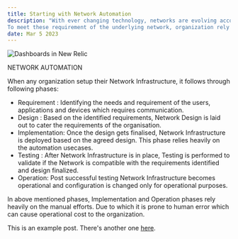 ```yaml
---
title: Starting with Network Automation
description: "With ever changing technology, networks are evolving accordingly to cater the growing needs of technology for being resilient, fault tolerant and having maximum uptime.
To meet these requirement of the underlying network, organization rely upon Automation to leverage the inherent benefit of Reduced Effort, Efficiency and Quick Turn around"
date: Mar 5 2023
---
```



<img src={nr1DashboardsImages} alt="Dashboards in New Relic" title="Network Automation" />


NETWORK AUTOMATION

When any organization setup their Network Infrastructure, it follows through following phases:
- Requirement : Identifying the needs and requirement of the users, applications and devices which requires communication.
- Design : Based on the identified requirements, Network Design is laid out to cater the requirements of the organisation.
- Implementation: Once the design gets finalised, Network Infrastructure is deployed based on the agreed design. This phase relies heavily on the automation usecases.
- Testing : After Network Infrastructure is in place, Testing is performed to validate if the Network is compatible with the requirements identified and design finalized.
- Operation: Post successful testing Network Infrastructure becomes operational and configuration is changed only for operational purposes.

In above mentioned phases, Implementation and Operation phases rely heavily on the manual efforts. Due to which it is prone to human error which can cause operational cost to the organization.

This is an example post. There's another one [here](/posts/example-post).
